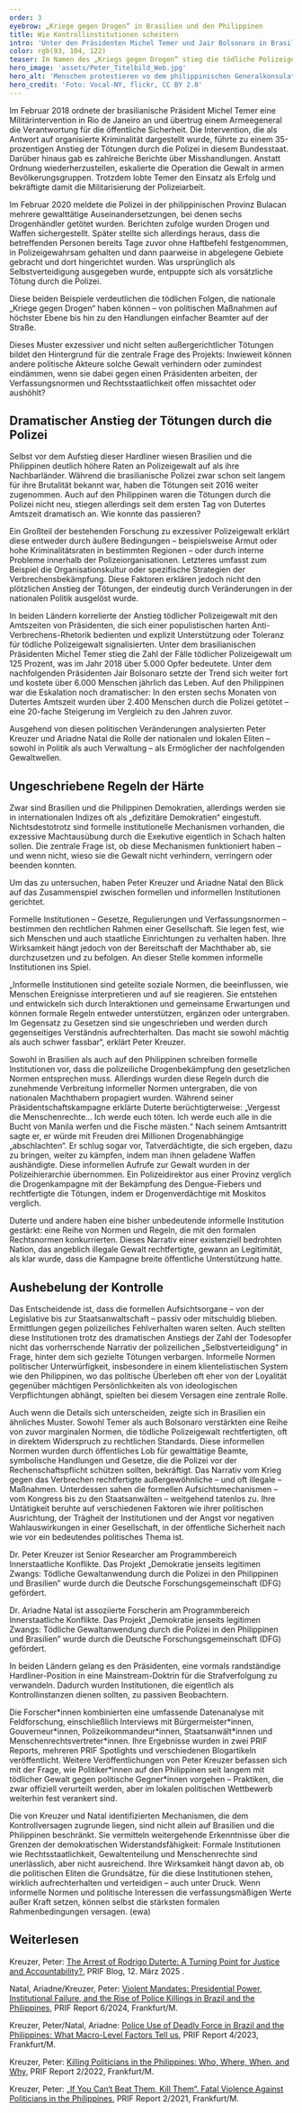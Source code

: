 ```yaml
---
order: 3
eyebrow: „Kriege gegen Drogen“ in Brasilien und den Philippinen
title: Wie Kontrollinstitutionen scheitern
intro: 'Unter den Präsidenten Michel Temer und Jair Bolsonaro in Brasilien und dem Präsidenten Rodrigo Duterte in den Philippinen kam es zu einem dramatischen Anstieg in der Anwendung tödlicher Polizeigewalt. Wie konnte das passieren? Beide Länder sind Demokratien und haben mit Rechtsstaatlichkeit und Gewaltenteilung eigentlich Mechanismen, um exzessive Polizeigewalt einzuhegen. Ein durch die DFG gefördertes Forschungsprojekt hat Polizeigewalt auf den Philippinen und in Brasilien im Vergleich untersucht. Dabei konzentrierten sich die Forscher*innen auf die Rolle der politischen Eliten. Die Ergebnisse geben Aufschluss darüber, welche Faktoren dafür sorgen können, dass demokratische Kontrollinstitutionen versagen.'
color: rgb(93, 104, 122)
teaser: Im Namen des „Kriegs gegen Drogen“ stieg die tödliche Polizeigewalt in Brasilien und in den Philippinen dramatisch an. Ein DFG-gefördertes Forschungsprojekt untersuchte die Rolle politischer Eliten hierbei.
hero_image: 'assets/Peter_Titelbild_Web.jpg'
hero_alt: 'Menschen protestieren vo dem philippinischen Generalkonsulat mit Plakaten'
hero_credit: 'Foto: Vocal-NY, flickr, CC BY 2.0'
---
```


<Leadin>Im Februar 2018 ordnete</Leadin> der brasilianische Präsident Michel Temer eine Militärintervention in Rio de Janeiro an und übertrug einem Armeegeneral die Verantwortung für die öffentliche Sicherheit. Die Intervention, die als Antwort auf organisierte Kriminalität dargestellt wurde, führte zu einem 35-prozentigen Anstieg der Tötungen durch die Polizei in diesem Bundesstaat. Darüber hinaus gab es zahlreiche Berichte über Misshandlungen. Anstatt Ordnung wiederherzustellen, eskalierte die Operation die Gewalt in armen Bevölkerungsgruppen. Trotzdem lobte Temer den Einsatz als Erfolg und bekräftigte damit die Militarisierung der Polizeiarbeit.

Im Februar 2020 meldete die Polizei in der philippinischen Provinz Bulacan mehrere gewalttätige Auseinandersetzungen, bei denen sechs Drogenhändler getötet wurden. Berichten zufolge wurden Drogen und Waffen sichergestellt. Später stellte sich allerdings heraus, dass die betreffenden Personen bereits Tage zuvor ohne Haftbefehl festgenommen, in Polizeigewahrsam gehalten und dann paarweise in abgelegene Gebiete gebracht und dort hingerichtet wurden. Was ursprünglich als Selbstverteidigung ausgegeben wurde, entpuppte sich als vorsätzliche Tötung durch die Polizei.

Diese beiden Beispiele verdeutlichen die tödlichen Folgen, die nationale „Kriege gegen Drogen“ haben können – von politischen Maßnahmen auf höchster Ebene bis hin zu den Handlungen einfacher Beamter auf der Straße.

Dieses Muster exzessiver und nicht selten außergerichtlicher Tötungen bildet den Hintergrund für die zentrale Frage des Projekts: Inwieweit können andere politische Akteure solche Gewalt verhindern oder zumindest eindämmen, wenn sie dabei gegen einen Präsidenten arbeiten, der Verfassungsnormen und Rechtsstaatlichkeit offen missachtet oder aushöhlt?

## Dramatischer Anstieg der Tötungen durch die Polizei

Selbst vor dem Aufstieg dieser Hardliner wiesen Brasilien und die Philippinen deutlich höhere Raten an Polizeigewalt auf als ihre Nachbarländer. Während die brasilianische Polizei zwar schon seit langem für ihre Brutalität bekannt war, haben die Tötungen seit 2016 weiter zugenommen. Auch auf den Philippinen waren die Tötungen durch die Polizei nicht neu, stiegen allerdings seit dem ersten Tag von Dutertes Amtszeit dramatisch an. Wie konnte das passieren?

Ein Großteil der bestehenden Forschung zu exzessiver Polizeigewalt erklärt diese entweder durch äußere Bedingungen – beispielsweise Armut oder hohe Kriminalitätsraten in bestimmten Regionen – oder durch interne Probleme innerhalb der Polizeiorganisationen. Letzteres umfasst zum Beispiel die Organisationskultur oder spezifische Strategien der Verbrechensbekämpfung. Diese Faktoren erklären jedoch nicht den plötzlichen Anstieg der Tötungen, der eindeutig durch Veränderungen in der nationalen Politik ausgelöst wurde.

In beiden Ländern korrelierte der Anstieg tödlicher Polizeigewalt mit den Amtszeiten von Präsidenten, die sich einer populistischen harten Anti-Verbrechens-Rhetorik bedienten und explizit Unterstützung oder Toleranz für tödliche Polizeigewalt signalisierten. Unter dem brasilianischen Präsidenten Michel Temer stieg die Zahl der Fälle tödlicher Polizeigewalt um 125 Prozent, was im Jahr 2018 über 5.000 Opfer bedeutete. Unter dem nachfolgenden Präsidenten Jair Bolsonaro setzte der Trend sich weiter fort und kostete über 6.000 Menschen jährlich das Leben. Auf den Philippinen war die Eskalation noch dramatischer: In den ersten sechs Monaten von Dutertes Amtszeit wurden über 2.400 Menschen durch die Polizei getötet – eine 20-fache Steigerung im Vergleich zu den Jahren zuvor.

<Figure
  size="medium"
  src="assets/Peter_Bild2_Web.jpg"
  credit="Foto: Agência Brasil Fotografias, Wikimedia Commons"
  license="CC BY 2.0"
  alt="Foto von Müttern und Angehörigen von jungen Schwarzen Männern, die in Brasilien gegen Polizeigewalt protestieren"
></Figure>

Ausgehend von diesen politischen Veränderungen analysierten Peter Kreuzer und Ariadne Natal die Rolle der nationalen und lokalen Eliten – sowohl in Politik als auch Verwaltung – als Ermöglicher der nachfolgenden Gewaltwellen.

## Ungeschriebene Regeln der Härte

Zwar sind Brasilien und die Philippinen Demokratien, allerdings werden sie in internationalen Indizes oft als „defizitäre Demokratien“ eingestuft. Nichtsdestotrotz sind formelle institutionelle Mechanismen vorhanden, die exzessive Machtausübung durch die Exekutive eigentlich in Schach halten sollen. Die zentrale Frage ist, ob diese Mechanismen funktioniert haben – und wenn nicht, wieso sie die Gewalt nicht verhindern, verringern oder beenden konnten.

Um das zu untersuchen, haben Peter Kreuzer und Ariadne Natal den Blick auf das Zusammenspiel zwischen formellen und informellen Institutionen gerichtet.

Formelle Institutionen – Gesetze, Regulierungen und Verfassungsnormen – bestimmen den rechtlichen Rahmen einer Gesellschaft. Sie legen fest, wie sich Menschen und auch staatliche Einrichtungen zu verhalten haben. Ihre Wirksamkeit hängt jedoch von der Bereitschaft der Machthaber ab, sie durchzusetzen und zu befolgen. An dieser Stelle kommen informelle Institutionen ins Spiel.

„Informelle Institutionen sind geteilte soziale Normen, die beeinflussen, wie Menschen Ereignisse interpretieren und auf sie reagieren. Sie entstehen und entwickeln sich durch Interaktionen und gemeinsame Erwartungen und können formale Regeln entweder unterstützen, ergänzen oder untergraben. Im Gegensatz zu Gesetzen sind sie ungeschrieben und werden durch gegenseitiges Verständnis aufrechterhalten. Das macht sie sowohl mächtig als auch schwer fassbar“, erklärt Peter Kreuzer.

Sowohl in Brasilien als auch auf den Philippinen schreiben formelle Institutionen vor, dass die polizeiliche Drogenbekämpfung den gesetzlichen Normen entsprechen muss. Allerdings wurden diese Regeln durch die zunehmende Verbreitung informeller Normen untergraben, die von nationalen Machthabern propagiert wurden. Während seiner Präsidentschaftskampagne erklärte Duterte berüchtigterweise: „Vergesst die Menschenrechte… Ich werde euch töten. Ich werde euch alle in die Bucht von Manila werfen und die Fische mästen.“ Nach seinem Amtsantritt sagte er, er würde mit Freuden drei Millionen Drogenabhängige „abschlachten“. Er schlug sogar vor, Tatverdächtigte, die sich ergeben, dazu zu bringen, weiter zu kämpfen, indem man ihnen geladene Waffen aushändigte. Diese informellen Aufrufe zur Gewalt wurden in der Polizeihierarchie übernommen. Ein Polizeidirektor aus einer Provinz verglich die Drogenkampagne mit der Bekämpfung des Dengue-Fiebers und rechtfertigte die Tötungen, indem er Drogenverdächtige mit Moskitos verglich.

Duterte und andere haben eine bisher unbedeutende informelle Institution gestärkt: eine Reihe von Normen und Regeln, die mit den formalen Rechtsnormen konkurrierten. Dieses Narrativ einer existenziell bedrohten Nation, das angeblich illegale Gewalt rechtfertigte, gewann an Legitimität, als klar wurde, dass die Kampagne breite öffentliche Unterstützung hatte.

## Aushebelung der Kontrolle

Das Entscheidende ist, dass die formellen Aufsichtsorgane – von der Legislative bis zur Staatsanwaltschaft – passiv oder mitschuldig blieben. Ermittlungen gegen polizeiliches Fehlverhalten waren selten. Auch stellten diese Institutionen trotz des dramatischen Anstiegs der Zahl der Todesopfer nicht das vorherrschende Narrativ der polizeilichen „Selbstverteidigung“ in Frage, hinter dem sich gezielte Tötungen verbargen. Informelle Normen politischer Unterwürfigkeit, insbesondere in einem klientelistischen System wie den Philippinen, wo das politische Überleben oft eher von der Loyalität gegenüber mächtigen Persönlichkeiten als von ideologischen Verpflichtungen abhängt, spielten bei diesem Versagen eine zentrale Rolle.

Auch wenn die Details sich unterscheiden, zeigte sich in Brasilien ein ähnliches Muster. Sowohl Temer als auch Bolsonaro verstärkten eine Reihe von zuvor marginalen Normen, die tödliche Polizeigewalt rechtfertigten, oft in direktem Widerspruch zu rechtlichen Standards. Diese informellen Normen wurden durch öffentliches Lob für gewalttätige Beamte, symbolische Handlungen und Gesetze, die die Polizei vor der Rechenschaftspflicht schützen sollten, bekräftigt. Das Narrativ vom Krieg gegen das Verbrechen rechtfertigte außergewöhnliche – und oft illegale – Maßnahmen. Unterdessen sahen die formellen Aufsichtsmechanismen – vom Kongress bis zu den Staatsanwälten – weitgehend tatenlos zu. Ihre Untätigkeit beruhte auf verschiedenen Faktoren wie ihrer politischen Ausrichtung, der Trägheit der Institutionen und der Angst vor negativen Wahlauswirkungen in einer Gesellschaft, in der öffentliche Sicherheit nach wie vor ein bedeutendes politisches Thema ist.

<PersonList>
  <Person name="Peter Kreuzer" image="assets/Peter_Web.jpg" >

Dr. Peter Kreuzer ist Senior Researcher am Programmbereich Innerstaatliche Konflikte. Das Projekt „Demokratie jenseits legitimen Zwangs: Tödliche Gewaltanwendung durch die Polizei in den Philippinen und Brasilien” wurde durch die Deutsche Forschungsgemeinschaft (DFG) gefördert.

</Person>

  <Person name="Ariadne Natal" image="assets/Ariadne_Web.jpg">

Dr. Ariadne Natal ist assoziierte Forscherin am Programmbereich Innerstaatliche Konflikte. Das Projekt „Demokratie jenseits legitimen Zwangs: Tödliche Gewaltanwendung durch die Polizei in den Philippinen und Brasilien” wurde durch die Deutsche Forschungsgemeinschaft (DFG) gefördert.

</Person>
</PersonList>

In beiden Ländern gelang es den Präsidenten, eine vormals randständige Hardliner-Position in eine Mainstream-Doktrin für die Strafverfolgung zu verwandeln. Dadurch wurden Institutionen, die eigentlich als Kontrollinstanzen dienen sollten, zu passiven Beobachtern.

Die Forscher\*innen kombinierten eine umfassende Datenanalyse mit Feldforschung, einschließlich Interviews mit Bürgermeister\*innen, Gouverneur\*innen, Polizeikommandeur\*innen, Staatsanwält\*innen und Menschenrechtsvertreter\*innen. Ihre Ergebnisse wurden in zwei PRIF Reports, mehreren PRIF Spotlights und verschiedenen Blogartikeln veröffentlicht. Weitere Veröffentlichungen von Peter Kreuzer befassen sich mit der Frage, wie Politiker*innen auf den Philippinen seit langem mit tödlicher Gewalt gegen politische Gegner\*innen vorgehen – Praktiken, die zwar offiziell verurteilt werden, aber im lokalen politischen Wettbewerb weiterhin fest verankert sind.

Die von Kreuzer und Natal identifizierten Mechanismen, die dem Kontrollversagen zugrunde liegen, sind nicht allein auf Brasilien und die Philippinen beschränkt. Sie vermitteln weitergehende Erkenntnisse über die Grenzen der demokratischen Widerstandsfähigkeit: Formale Institutionen wie Rechtsstaatlichkeit, Gewaltenteilung und Menschenrechte sind unerlässlich, aber nicht ausreichend. Ihre Wirksamkeit hängt davon ab, ob die politischen Eliten die Grundsätze, für die diese Institutionen stehen, wirklich aufrechterhalten und verteidigen – auch unter Druck. Wenn informelle Normen und politische Interessen die verfassungsmäßigen Werte außer Kraft setzen, können selbst die stärksten formalen Rahmenbedingungen versagen. (ewa)

<Notes>

## Weiterlesen

Kreuzer, Peter: [The Arrest of Rodrigo Duterte: A Turning Point for Justice and Accountability?](https://blog.prif.org/2025/03/12/the-arrest-of-rodrigo-duterte-a-turning-point-for-justice-and-accountability/), PRIF Blog, 12. März 2025 .

Natal, Ariadne/Kreuzer, Peter: [Violent Mandates: Presidential Power, Institutional Failure, and the Rise of Police Killings in Brazil and the Philippines](https://www.prif.org/publikationen/publikationssuche/publikation/violent-mandates-presidential-power-institutional-failure-and-the-rise-of-police-killings-in-brazil-and-the-philippines-1), PRIF Report 6/2024, Frankfurt/M.

Kreuzer, Peter/Natal, Ariadne: [Police Use of Deadly Force in Brazil and the Philippines: What Macro-Level Factors Tell us](https://www.prif.org/publikationen/publikationssuche/publikation/police-use-of-deadly-force-in-brazil-and-the-philippines-what-macro-level-factors-tell-us), PRIF Report 4/2023, Frankfurt/M.

Kreuzer, Peter: [Killing Politicians in the Philippines: Who, Where, When, and Why](https://www.prif.org/publikationen/publikationssuche/publikation/killing-politicians-in-the-philippines-who-where-when-and-why), PRIF Report 2/2022, Frankfurt/M.

Kreuzer, Peter: [„If You Can‘t Beat Them, Kill Them“. Fatal Violence Against Politicians in the Philippines](https://www.prif.org/fileadmin/Daten/Publikationen/Prif_Reports/2021/PRIF0221_barrierefrei.pdf), PRIF Report 2/2021, Frankfurt/M.

</Notes>
